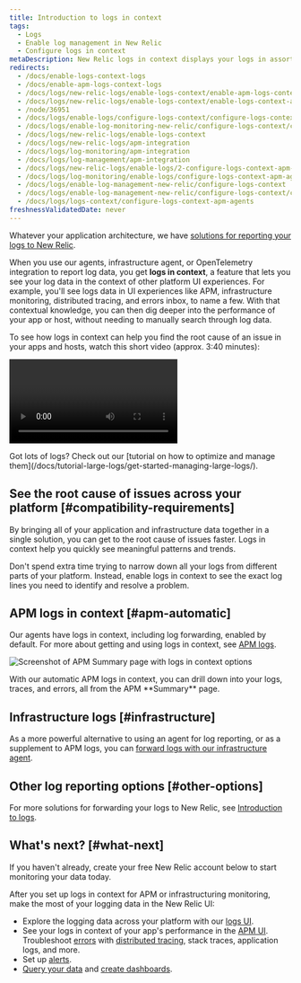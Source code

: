 ```yaml
---
title: Introduction to logs in context
tags:
  - Logs
  - Enable log management in New Relic
  - Configure logs in context
metaDescription: New Relic logs in context displays your logs in assorted New Relic experiences, helping you more easily correlate and troubleshoot issues.
redirects:
  - /docs/enable-logs-context-logs
  - /docs/enable-apm-logs-context-logs
  - /docs/logs/new-relic-logs/enable-logs-context/enable-apm-logs-context-logs
  - /docs/logs/new-relic-logs/enable-logs-context/enable-logs-context-apm-agents
  - /node/36951
  - /docs/logs/enable-logs/configure-logs-context/configure-logs-context-apm-agents
  - /docs/logs/enable-log-monitoring-new-relic/configure-logs-context/configure-logs-context-apm-agents
  - /docs/logs/new-relic-logs/enable-logs-context
  - /docs/logs/new-relic-logs/apm-integration
  - /docs/logs/log-monitoring/apm-integration
  - /docs/logs/log-management/apm-integration
  - /docs/logs/new-relic-logs/enable-logs/2-configure-logs-context-apm-agents
  - /docs/logs/log-monitoring/enable-logs/configure-logs-context-apm-agents
  - /docs/logs/enable-log-management-new-relic/configure-logs-context
  - /docs/logs/enable-log-management-new-relic/configure-logs-context/configure-logs-context-apm-agents
  - /docs/logs/logs-context/configure-logs-context-apm-agents
freshnessValidatedDate: never
---
```



Whatever your application architecture, we have [solutions for reporting your logs to New Relic](/docs/logs/get-started/get-started-log-management#integrate-logs). 

When you use our <InlinePopover type="apm" /> agents, infrastructure agent, or OpenTelemetry integration to report log data, you get **logs in context**, a feature that lets you see your log data in the context of other platform UI experiences. For example, you'll see logs data in UI experiences like APM, infrastructure monitoring, distributed tracing, and errors inbox, to name a few. With that contextual knowledge, you can then dig deeper into the performance of your app or host, without needing to manually search through log data.

To see how logs in context can help you find the root cause of an issue in your apps and hosts, watch this short video (approx. 3:40 minutes):

<Video
  id="Vgae-GrlZWg"
  type="youtube"
/>


<Callout variant="tip">
Got lots of logs? Check out our [tutorial on how to optimize and manage them](/docs/tutorial-large-logs/get-started-managing-large-logs/). 
</Callout>

## See the root cause of issues across your platform [#compatibility-requirements]

By bringing all of your application and infrastructure data together in a single solution, you can get to the root cause of issues faster. Logs in context help you quickly see meaningful patterns and trends.

Don't spend extra time trying to narrow down all your logs from different parts of your platform. Instead, enable logs in context to see the exact log lines you need to identify and resolve a problem.

## APM logs in context [#apm-automatic]

Our <InlinePopover type="apm" /> agents have logs in context, including log forwarding, enabled by default. For more about getting and using <InlinePopover type="apm" /> logs in context, see [APM logs](/docs/apm/new-relic-apm/getting-started/get-started-logs-context). 


<img
  title="APM logs in context UI options"
  alt="Screenshot of APM Summary page with logs in context options"
  src={logsApmLogsinContextinUi}
/>

<figcaption>
  With our automatic APM logs in context, you can drill down into your logs, traces, and errors, all from the APM **Summary** page.
</figcaption>

## Infrastructure logs [#infrastructure]

As a more powerful alternative to using an <InlinePopover type="apm" /> agent for log reporting, or as a supplement to APM logs, you can [forward logs with our infrastructure agent](/docs/logs/forward-logs/forward-your-logs-using-infrastructure-agent). 

## Other log reporting options [#other-options]

For more solutions for forwarding your logs to New Relic, see [Introduction to logs](/docs/logs/get-started/get-started-log-management#integrate-logs).

<InstallFeedback />

## What's next? [#what-next]

If you haven't already, create your free New Relic account below to start monitoring your data today.

<InlineSignup/>

After you set up logs in context for APM or infrastructuring monitoring, make the most of your logging data in the New Relic UI:

* Explore the logging data across your platform with our [logs UI](/docs/logs/log-management/ui-data/use-logs-ui).
* See your logs in context of your app's performance in the [APM UI](/docs/logs/log-management/ui-data/use-logs-ui/#links). Troubleshoot [errors](/docs/apm/apm-ui-pages/error-analytics/errors-page-find-fix-verify-problems/) with [distributed tracing](/docs/apm/distributed-tracing/ui-data/understand-use-distributed-tracing-data), stack traces, application logs, and more.
* Set up [alerts](/docs/alerts-applied-intelligence/new-relic-alerts/alert-conditions/create-alert-conditions/).
* [Query your data](/docs/query-your-data/explore-query-data/get-started/introduction-querying-new-relic-data/) and [create dashboards](/docs/query-your-data/explore-query-data/dashboards/introduction-dashboards/).
